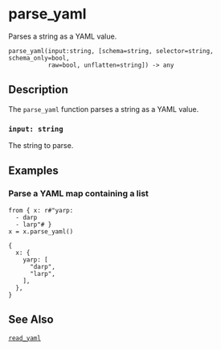 
# parse_yaml

Parses a string as a YAML value.

```tql
parse_yaml(input:string, [schema=string, selector=string, schema_only=bool,
           raw=bool, unflatten=string]) -> any
```

## Description

The `parse_yaml` function parses a string as a YAML value.

### `input: string`

The string to parse.

<CommonOptions />

## Examples

### Parse a YAML map containing a list

```tql
from { x: r#"yarp:
  - darp
  - larp"# }
x = x.parse_yaml()
```
```tql
{
  x: {
    yarp: [
      "darp",
      "larp",
    ],
  },
}
```

## See Also

[`read_yaml`](../operators/read_yaml.mdx)
